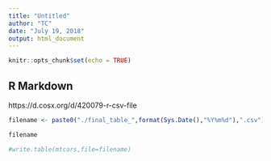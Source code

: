 ```yaml
---
title: "Untitled"
author: "TC"
date: "July 19, 2018"
output: html_document
---
```


```r
knitr::opts_chunk$set(echo = TRUE)
```

## R Markdown

https://d.cosx.org/d/420079-r-csv-file

```r
filename <- paste0("./final_table_",format(Sys.Date(),"%Y%m%d"),".csv")

filename

#write.table(mtcars,file=filename)

```

